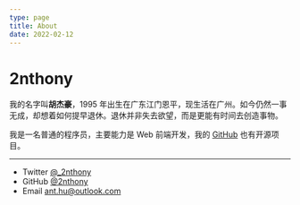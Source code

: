 ```yaml
---
type: page
title: About
date: 2022-02-12
---
```



<Head>
  <title>2nthony</title>
</Head>

# 2nthony

我的名字叫**胡杰豪**，1995 年出生在广东江门恩平，现生活在广州。如今仍然一事无成，却想着如何提早退休。退休并非失去欲望，而是更能有时间去创造事物。

我是一名普通的程序员，主要能力是 Web 前端开发，我的 [GitHub](https://github.com/2nthony) 也有开源项目。

---

- Twitter [@_2nthony](https://twitter.com/_2nthony)
- GitHub [@2nthony](https://github.com/2nthony)
- Email ant.hu@outlook.com
